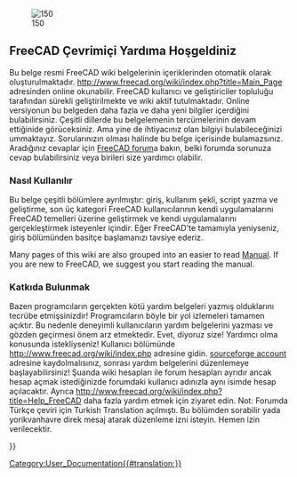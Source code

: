 <languages/>
<div lang="en" dir="ltr" class="mw-content-ltr">
{{Docnav
|
|[[About_FreeCAD|About FreeCAD]]
}}
</div>

[[Image:Crystal_Clear_app_tutorials.png|right|150]]

<span id="Welcome_to_the_FreeCAD_on-line_help"></span>
== FreeCAD Çevrimiçi Yardıma Hoşgeldiniz ==


Bu belge resmi FreeCAD wiki belgelerinin içeriklerinden otomatik olarak oluşturulmaktadır. http://www.freecad.org/wiki/index.php?title=Main_Page adresinden online okunabilir. FreeCAD kullanıcı ve geliştiriciler topluluğu tarafından sürekli geliştirilmekte ve wiki aktif tutulmaktadır. Online versiyonun bu belgeden daha fazla ve daha yeni bilgiler içerdiğini bulabilirsiniz. Çeşitli dillerde bu belgelemenin tercümelerinin devam ettiğinide görüceksiniz. Ama yine de ihtiyacınız olan bilgiyi bulabileceğinizi ummaktayız. Sorularınızın olması halinde bu belge içerisinde bulamazsınız. Aradığınız cevaplar için [http://forum.freecad.org/index.php FreeCAD forum]a bakın, belki forumda sorunuza cevap bulabilirsiniz veya birileri size yardımcı olabilir.

<span id="How_to_use"></span>
===''' Nasıl Kullanılır '''===

<div class="mw-translate-fuzzy">

Bu belge çeşitli bölümlere ayrılmıştır: giriş, kullanım şekli, script yazma ve geliştirme, son üç kategori FreeCAD kullanıcılarının kendi uygulamalarını FreeCAD temelleri üzerine geliştirmek ve kendi uygulamalarını gerçekleştirmek isteyenler içindir. Eğer FreeCAD'te tamamıyla yeniyseniz, giriş bölümünden basitçe başlamanızı tavsiye ederiz.
</div>

<div lang="en" dir="ltr" class="mw-content-ltr">
Many pages of this wiki are also grouped into an easier to read [[Manual|Manual]]. If you are new to FreeCAD, we suggest you start reading the manual.
</div>

<span id="Contribute"></span>
===''' Katkıda Bulunmak '''===


Bazen programcıların gerçekten kötü yardım belgeleri yazmış olduklarını tecrübe etmişsinizdir! Programcıların böyle bir yol izlemeleri tamamen açıktır. Bu nedenle deneyimli kullanıcıların yardım belgelerini yazması ve gözden geçirmesi önem arz etmektedir. Evet, diyoruz size! Yardımcı olma konusunda istekliyseniz! Kullanıcı bölümünde http://www.freecad.org/wiki/index.php adresine gidin. [http://sourceforge.net/ sourceforge account] adresine kaydolmalısınız, sonrası yardım belgelerini düzenlemeye başlayabilirsiniz!
Şuanda wiki hesapları ile forum hesapları ayrıdır ancak hesap açmak istediğinizde forumdaki kullanıcı adınızla aynı isimde hesap açılacaktır.
Ayrıca http://www.freecad.org/wiki/index.php?title=Help_FreeCAD daha fazla yardım etmek için ziyaret edin.
Not: Forumda Türkçe çeviri için Turkish Translation açılmıştı. Bu bölümden sorabilir yada yorikvanhavre direk mesaj atarak düzenleme izni isteyin. Hemen izin verilecektir.

<div class="mw-translate-fuzzy">
{{docnav/tr|[[Online Help Toc/tr|Çevrimiçi Yardım Notları]]|[[About FreeCAD/tr|FreeCAD Hakkında]]}}
</div>

{{Userdocnavi{{#translation:}}}}
[[Category:User_Documentation{{#translation:}}]]